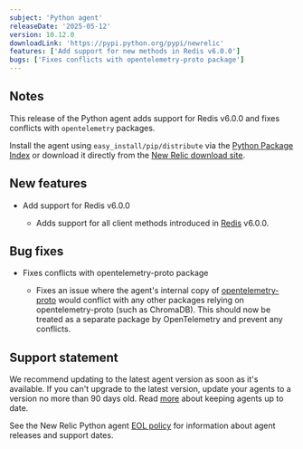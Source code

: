 ```yaml
---
subject: 'Python agent'
releaseDate: '2025-05-12'
version: 10.12.0
downloadLink: 'https://pypi.python.org/pypi/newrelic'
features: ['Add support for new methods in Redis v6.0.0']
bugs: ['Fixes conflicts with opentelemetry-proto package']
---
```


## Notes

This release of the Python agent adds support for Redis v6.0.0 and fixes conflicts with `opentelemetry` packages.

Install the agent using `easy_install/pip/distribute` via the [Python Package Index](https://pypi.python.org/pypi/newrelic) or download it directly from the [New Relic download site](https://download.newrelic.com/python_agent/release).

## New features

* Add support for Redis v6.0.0

  * Adds support for all client methods introduced in [Redis](https://pypi.org/project/redis/) v6.0.0.

## Bug fixes

* Fixes conflicts with opentelemetry-proto package

  * Fixes an issue where the agent's internal copy of [opentelemetry-proto](https://pypi.org/project/opentelemetry-proto/) would conflict with any other packages relying on opentelemetry-proto (such as ChromaDB). This should now be treated as a separate package by OpenTelemetry and prevent any conflicts.

## Support statement

We recommend updating to the latest agent version as soon as it's available. If you can't upgrade to the latest version, update your agents to a version no more than 90 days old. Read [more](/docs/new-relic-solutions/new-relic-one/install-configure/update-new-relic-agent/) about keeping agents up to date.

See the New Relic Python agent [EOL policy](/docs/apm/agents/python-agent/getting-started/python-agent-eol-policy/) for information about agent releases and support dates.
